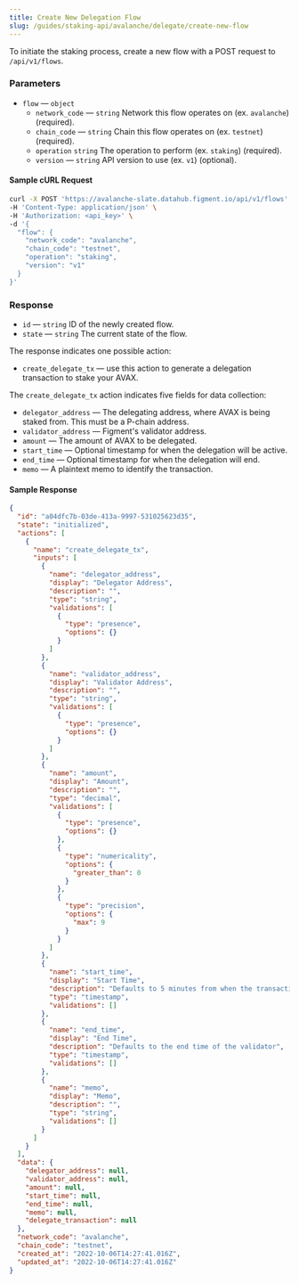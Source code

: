```yaml
---
title: Create New Delegation Flow
slug: /guides/staking-api/avalanche/delegate/create-new-flow
---
```


To initiate the staking process, create a new flow with a POST request to `/api/v1/flows`.

### Parameters

- `flow` &mdash; `object`
  - `network_code` &mdash; `string` Network this flow operates on (ex. `avalanche`) (required).
  - `chain_code` &mdash; `string` Chain this flow operates on (ex. `testnet`) (required).
  - `operation` `string` The operation to perform (ex. `staking`) (required).
  - `version` &mdash; `string` API version to use (ex. `v1`) (optional).

#### Sample cURL Request

```bash {5-10}
curl -X POST 'https://avalanche-slate.datahub.figment.io/api/v1/flows' \
-H 'Content-Type: application/json' \
-H 'Authorization: <api_key>' \
-d '{
  "flow": {
    "network_code": "avalanche",
    "chain_code": "testnet",
    "operation": "staking",
    "version": "v1"
  }
}'
```

### Response

- `id` &mdash; `string` ID of the newly created flow.
- `state` &mdash; `string` The current state of the flow.

The response indicates one possible action:

- `create_delegate_tx` &mdash; use this action to generate a delegation transaction to stake your AVAX.

The `create_delegate_tx` action indicates five fields for data collection:

- `delegator_address` &mdash; The delegating address, where AVAX is being staked from. This must be a P-chain address.
- `validator_address` &mdash; Figment's validator address.
- `amount` &mdash; The amount of AVAX to be delegated.
- `start_time` &mdash; Optional timestamp for when the delegation will be active.
- `end_time` &mdash; Optional timestamp for when the delegation will end.
- `memo` &mdash; A plaintext memo to identify the transaction.

#### Sample Response

```json {2-3,6,9,21,33,57,64,71}
{
  "id": "a04dfc7b-03de-413a-9997-531025623d35",
  "state": "initialized",
  "actions": [
    {
      "name": "create_delegate_tx",
      "inputs": [
        {
          "name": "delegator_address",
          "display": "Delegator Address",
          "description": "",
          "type": "string",
          "validations": [
            {
              "type": "presence",
              "options": {}
            }
          ]
        },
        {
          "name": "validator_address",
          "display": "Validator Address",
          "description": "",
          "type": "string",
          "validations": [
            {
              "type": "presence",
              "options": {}
            }
          ]
        },
        {
          "name": "amount",
          "display": "Amount",
          "description": "",
          "type": "decimal",
          "validations": [
            {
              "type": "presence",
              "options": {}
            },
            {
              "type": "numericality",
              "options": {
                "greater_than": 0
              }
            },
            {
              "type": "precision",
              "options": {
                "max": 9
              }
            }
          ]
        },
        {
          "name": "start_time",
          "display": "Start Time",
          "description": "Defaults to 5 minutes from when the transaction is generated",
          "type": "timestamp",
          "validations": []
        },
        {
          "name": "end_time",
          "display": "End Time",
          "description": "Defaults to the end time of the validator",
          "type": "timestamp",
          "validations": []
        },
        {
          "name": "memo",
          "display": "Memo",
          "description": "",
          "type": "string",
          "validations": []
        }
      ]
    }
  ],
  "data": {
    "delegator_address": null,
    "validator_address": null,
    "amount": null,
    "start_time": null,
    "end_time": null,
    "memo": null,
    "delegate_transaction": null
  },
  "network_code": "avalanche",
  "chain_code": "testnet",
  "created_at": "2022-10-06T14:27:41.016Z",
  "updated_at": "2022-10-06T14:27:41.016Z"
}
```
